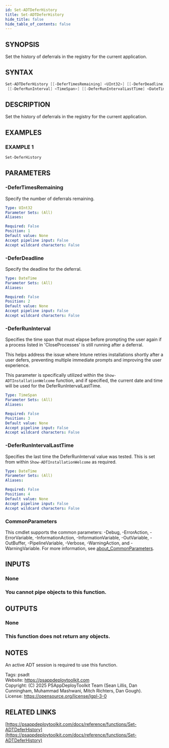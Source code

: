 ```yaml
---
id: Set-ADTDeferHistory
title: Set-ADTDeferHistory
hide_title: false
hide_table_of_contents: false
---
```


## SYNOPSIS

Set the history of deferrals in the registry for the current application.

## SYNTAX

```powershell
Set-ADTDeferHistory [[-DeferTimesRemaining] <UInt32>] [[-DeferDeadline] <DateTime>]
 [[-DeferRunInterval] <TimeSpan>] [[-DeferRunIntervalLastTime] <DateTime>] [<CommonParameters>]
```

## DESCRIPTION

Set the history of deferrals in the registry for the current application.

## EXAMPLES

### EXAMPLE 1

```powershell
Set-DeferHistory
```

## PARAMETERS

### -DeferTimesRemaining

Specify the number of deferrals remaining.

```yaml
Type: UInt32
Parameter Sets: (All)
Aliases:

Required: False
Position: 1
Default value: None
Accept pipeline input: False
Accept wildcard characters: False
```

### -DeferDeadline

Specify the deadline for the deferral.

```yaml
Type: DateTime
Parameter Sets: (All)
Aliases:

Required: False
Position: 2
Default value: None
Accept pipeline input: False
Accept wildcard characters: False
```

### -DeferRunInterval

Specifies the time span that must elapse before prompting the user again if a process listed in 'CloseProcesses' is still running after a deferral.

This helps address the issue where Intune retries installations shortly after a user defers, preventing multiple immediate prompts and improving the user experience.

This parameter is specifically utilized within the `Show-ADTInstallationWelcome` function, and if specified, the current date and time will be used for the DeferRunIntervalLastTime.

```yaml
Type: TimeSpan
Parameter Sets: (All)
Aliases:

Required: False
Position: 3
Default value: None
Accept pipeline input: False
Accept wildcard characters: False
```

### -DeferRunIntervalLastTime

Specifies the last time the DeferRunInterval value was tested.
This is set from within `Show-ADTInstallationWelcome` as required.

```yaml
Type: DateTime
Parameter Sets: (All)
Aliases:

Required: False
Position: 4
Default value: None
Accept pipeline input: False
Accept wildcard characters: False
```

### CommonParameters

This cmdlet supports the common parameters: -Debug, -ErrorAction, -ErrorVariable, -InformationAction, -InformationVariable, -OutVariable, -OutBuffer, -PipelineVariable, -Verbose, -WarningAction, and -WarningVariable. For more information, see [about_CommonParameters](http://go.microsoft.com/fwlink/?LinkID=113216).

## INPUTS

### None

### You cannot pipe objects to this function.
## OUTPUTS

### None

### This function does not return any objects.
## NOTES
An active ADT session is required to use this function.

Tags: psadt<br />
Website: https://psappdeploytoolkit.com<br />
Copyright: (C) 2025 PSAppDeployToolkit Team (Sean Lillis, Dan Cunningham, Muhammad Mashwani, Mitch Richters, Dan Gough).<br />
License: https://opensource.org/license/lgpl-3-0

## RELATED LINKS

[https://psappdeploytoolkit.com/docs/reference/functions/Set-ADTDeferHistory](https://psappdeploytoolkit.com/docs/reference/functions/Set-ADTDeferHistory)
